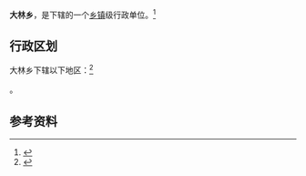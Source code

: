 {{中国乡级行政区|14/09/81/205/000}}

'''大林乡'''，是{{PRC admin/fullname|14/09/81/205/000|3}}下辖的一个[[乡镇|乡镇]]级行政单位。<ref>{{PRC admin/ref sgc|{{PRC admin/parent|14/09/81/205/000}}}}</ref>

== 行政区划 ==

大林乡下辖以下地区：<ref>{{PRC admin/ref sgc|14/09/81/205/000}}</ref>

{{PRC admin/children|14/09/81/205/000}}。

== 参考资料 ==

{{reflist}}

{{行政区划小作品}}
{{PRC admin/navcat|14/09/81/205/000}}